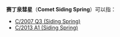 '''赛丁泉彗星'''（'''Comet Siding Spring'''）可以指：
* [[C/2007_Q3|C/2007 Q3 (Siding Spring)]]
* [[C/2013_A1|C/2013 A1 (Siding Spring)]]

{{disambig|Cat=五字消歧義}}